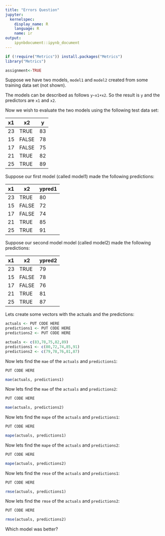 ```yaml
---
title: "Errors Question"
jupyter:
  kernelspec:
    display_name: R
    language: R
    name: ir
output:
    ipynbdocument::ipynb_document
---
```


```r
if (!require("Metrics")) install.packages("Metrics")
library("Metrics")
```

```r
assignment<-TRUE
```

Suppose we have two models, `model1` and `model2` created from some training data set (not shown).

The models can be described as follows `y~x1+x2`. So the result is `y` and the predictors are `x1` and `x2`.

Now we wish to evaluate the two models using the following test data set:

| x1    |  x2    | y    | 
|-------|--------|------|
| 23    | TRUE  | 83   | 
| 15    | FALSE | 78   | 
| 17    | FALSE | 75   |
| 21    | TRUE | 82   |
| 25    | TRUE | 89   |


Suppose our first model (called model1) made the following predictions:

| x1    |  x2    | ypred1 | 
|-------|--------|------|
| 23    | TRUE  | 80   | 
| 15    | FALSE | 72   | 
| 17    | FALSE | 74   |
| 21    | TRUE | 85   |
| 25    | TRUE | 91   |


Suppose our second model model (called model2) made the following predictions:

| x1    |  x2    | ypred2 | 
|-------|--------|------|
| 23    | TRUE  | 79   | 
| 15    | FALSE | 78   | 
| 17    | FALSE | 76   |
| 21    | TRUE | 81   |
| 25    | TRUE | 87   |

Lets create some vectors with the actuals and the predictions: 

```r
actuals <- PUT CODE HERE
predictions1 <- PUT CODE HERE 
predictions2 <- PUT CODE HERE 
```
```r
actuals <- c(83,78,75,82,89)
predictions1 <- c(80,72,74,85,91)
predictions2 <- c(79,78,76,81,87)
```

Now lets find the `mae` of the `actuals` and `predictions1`:

```r
PUT CODE HERE
```
```r
mae(actuals, predictions1)
```

Now lets find the `mae` of the `actuals` and `predictions2`:
```r
PUT CODE HERE
```
```r
mae(actuals, predictions2)
```

Now lets find the `mape` of the `actuals` and `predictions1`:
```r
PUT CODE HERE
```
```r
mape(actuals, predictions1)
```

Now lets find the `mape` of the `actuals` and `predictions2`:
```r
PUT CODE HERE
```
```r
mape(actuals, predictions2)
```

Now lets find the `rmse` of the `actuals` and `predictions1`:
```r
PUT CODE HERE
```
```r
rmse(actuals, predictions1)
```

Now lets find the `rmse` of the `actuals` and `predictions2`:
```r
PUT CODE HERE
```
```r
rmse(actuals, predictions2)
```

Which model was better?
